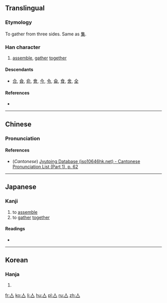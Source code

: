 {{also|스}}
==Translingual==

===Etymology===
{{Han compound|入|一|ls=ic}}

To gather from three sides. Same as [[集]].

===Han character===
{{Han char|rn=9|rad=人|as=01|sn=3|four=|canj=人一 (OM), XXX人一 (XXXOM)|ids=⿱[[人]][[一]]}}

# [[assemble]], [[gather]] [[together]]

====Descendants====
* [[合]], [[僉]], [[俞]], [[會]], [[今]], [[令]], [[侖]], [[食]], [[舍]], [[全]]

====References====
* {{Han ref|kx=0091.030|dkj=00345|dj=0192.020|hdz=10102.020|uh=4EBC|ud=20156}}

----

==Chinese==
{{zh-hanzi-box|[[亼]]}}

===Pronunciation===
{{zh-pron
|m=jí,wú
|c=zaap6,zap6
|mc=y
|oc=y
|ma=
|cat=v
}}

====References====
* (''Cantonese'') [http://www.iso10646hk.net/jp/document/download.jsp Jyutping Database (iso10646hk.net) - Cantonese Pronunciation List (Part 1), p. 62]

----

==Japanese==
{{attention|ja|This entry needs more research}}

===Kanji===
{{ja-kanji|grade=uc|rs=人01}}

# to [[assemble]]
# to [[gather]] [[together]]

====Readings====
* {{ja-readings|on=[[しゅう]] (shū), [[じゅう]] (jū)|kun=[[あつまる]] (atsumaru)}}

----

==Korean==

===Hanja===
{{ko-hanja|hangeul=집|rv=jip|mr=chip}}

# {{defn|lang=ko|sort=人01}}

[[fr:亼]]
[[ko:亼]]
[[li:亼]]
[[hu:亼]]
[[pl:亼]]
[[ru:亼]]
[[zh:亼]]